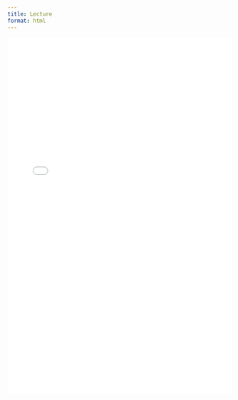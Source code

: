 ```yaml
---
title: Lecture
format: html
---
```


<iframe src="lecture_slides.html" width="100%" height="800px" frameborder="0" allowfullscreen></iframe>

